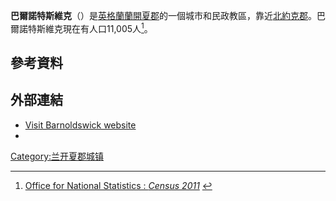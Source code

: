 {{Infobox UK place
|country =                 England
|latitude=                 53.9147
|longitude=                -2.1895
|label_position = left
|official_name=             Barnoldswick
|local_name=             Barlick
|population =       11,005
|population_ref=     ''(2011)''
|civil_parish=       Barnoldswick
|shire_district=          [[Pendle|Pendle]]
|shire_county =            [[蘭開夏郡|蘭開夏郡]]
|constituency_westminster=      [[彭德爾_(英國國會選區)|彭德爾]]
|post_town=        BARNOLDSWICK
|postcode_district =       BB18
|postcode_area=            BB
|dial_code=      01282
|os_grid_reference=     SD875465
|static_image=[[File:Barnoldswick,_looking_across_Craven_and_the_Yorkshire_Dales.jpg|240px]]
|static_image_caption=
|london_distance=
|region=                  North West England
}}
'''巴爾諾特斯維克'''（{{lang-en|Barnoldswick}}）是[[英格蘭|英格蘭]][[蘭開夏郡|蘭開夏郡]]的一個城市和民政教區，靠近[[北約克郡|北約克郡]]。巴爾諾特斯維克現在有人口11,005人<ref>[http://www.neighbourhood.statistics.gov.uk Office for National Statistics : ''Census 2011''] {{webarchive|url=https://web.archive.org/web/20090106173813/http://www.neighbourhood.statistics.gov.uk/ |date=2009-01-06 }}</ref>。
==參考資料==
{{reflist|30em}}
==外部連結==
{{Commons category|Barnoldswick}}
*[http://www.visitbarnoldswick.co.uk Visit Barnoldswick website] {{Wayback|url=http://www.visitbarnoldswick.co.uk/ |date=20201101025957 }}
*{{OpenDomesday|SD8746|barnoldswick|Barnoldswick}}
[[Category:兰开夏郡城镇|Category:兰开夏郡城镇]]